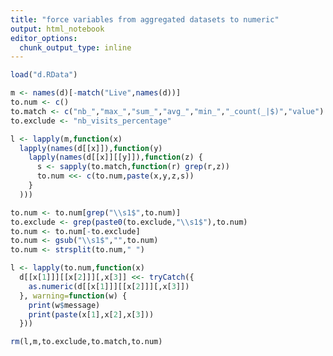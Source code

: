 ```yaml
---
title: "force variables from aggregated datasets to numeric"
output: html_notebook
editor_options: 
  chunk_output_type: inline
---
```


```r
load("d.RData")

m <- names(d)[-match("Live",names(d))]
to.num <- c()
to.match <- c("nb_","max_","sum_","avg_","min_","_count(_|$)","value")
to.exclude <- "nb_visits_percentage"

l <- lapply(m,function(x)
  lapply(names(d[[x]]),function(y)
    lapply(names(d[[x]][[y]]),function(z) {
      s <- sapply(to.match,function(r) grep(r,z))
      to.num <<- c(to.num,paste(x,y,z,s))
    }
  )))

to.num <- to.num[grep("\\s1$",to.num)]
to.exclude <- grep(paste0(to.exclude,"\\s1$"),to.num)
to.num <- to.num[-to.exclude]
to.num <- gsub("\\s1$","",to.num)
to.num <- strsplit(to.num," ")

l <- lapply(to.num,function(x)
  d[[x[1]]][[x[2]]][,x[3]] <<- tryCatch({
    as.numeric(d[[x[1]]][[x[2]]][,x[3]])
  }, warning=function(w) {
    print(w$message)
    print(paste(x[1],x[2],x[3]))
  }))

rm(l,m,to.exclude,to.match,to.num)

```


